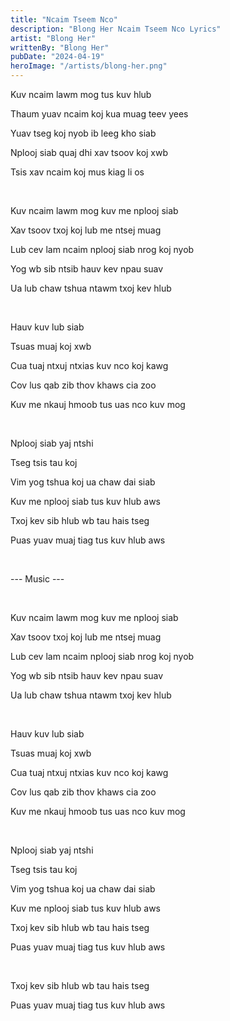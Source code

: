 ```yaml
---
title: "Ncaim Tseem Nco"
description: "Blong Her Ncaim Tseem Nco Lyrics"
artist: "Blong Her"
writtenBy: "Blong Her"
pubDate: "2024-04-19"
heroImage: "/artists/blong-her.png"
---
```


Kuv ncaim lawm mog tus kuv hlub

Thaum yuav ncaim koj kua muag teev yees

Yuav tseg koj nyob ib leeg kho siab

Nplooj siab quaj dhi xav tsoov koj xwb

Tsis xav ncaim koj mus kiag li os

<br />

Kuv ncaim lawm mog kuv me nplooj siab

Xav tsoov txoj koj lub me ntsej muag

Lub cev lam ncaim nplooj siab nrog koj nyob

Yog wb sib ntsib hauv kev npau suav

Ua lub chaw tshua ntawm txoj kev hlub

<br />

Hauv kuv lub siab

Tsuas muaj koj xwb

Cua tuaj ntxuj ntxias kuv nco koj kawg

Cov lus qab zib thov khaws cia zoo

Kuv me nkauj hmoob tus uas nco kuv mog

<br />

Nplooj siab yaj ntshi

Tseg tsis tau koj

Vim yog tshua koj ua chaw dai siab

Kuv me nplooj siab tus kuv hlub aws

Txoj kev sib hlub wb tau hais tseg

Puas yuav muaj tiag tus kuv hlub aws

<br />

--- Music ---

<br />

Kuv ncaim lawm mog kuv me nplooj siab

Xav tsoov txoj koj lub me ntsej muag

Lub cev lam ncaim nplooj siab nrog koj nyob

Yog wb sib ntsib hauv kev npau suav

Ua lub chaw tshua ntawm txoj kev hlub

<br />

Hauv kuv lub siab

Tsuas muaj koj xwb

Cua tuaj ntxuj ntxias kuv nco koj kawg

Cov lus qab zib thov khaws cia zoo

Kuv me nkauj hmoob tus uas nco kuv mog

<br />

Nplooj siab yaj ntshi

Tseg tsis tau koj

Vim yog tshua koj ua chaw dai siab

Kuv me nplooj siab tus kuv hlub aws

Txoj kev sib hlub wb tau hais tseg

Puas yuav muaj tiag tus kuv hlub aws

<br />

Txoj kev sib hlub wb tau hais tseg

Puas yuav muaj tiag tus kuv hlub aws
